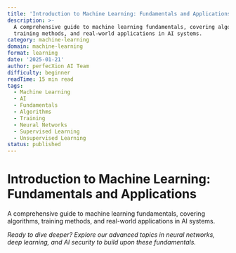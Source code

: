 ```yaml
---
title: 'Introduction to Machine Learning: Fundamentals and Applications'
description: >-
  A comprehensive guide to machine learning fundamentals, covering algorithms,
  training methods, and real-world applications in AI systems.
category: machine-learning
domain: machine-learning
format: learning
date: '2025-01-21'
author: perfecXion AI Team
difficulty: beginner
readTime: 15 min read
tags:
  - Machine Learning
  - AI
  - Fundamentals
  - Algorithms
  - Training
  - Neural Networks
  - Supervised Learning
  - Unsupervised Learning
status: published
---
```

# Introduction to Machine Learning: Fundamentals and Applications

A comprehensive guide to machine learning fundamentals, covering algorithms, training methods, and real-world applications in AI systems.

*Ready to dive deeper? Explore our advanced topics in neural networks, deep learning, and AI security to build upon these fundamentals.*
